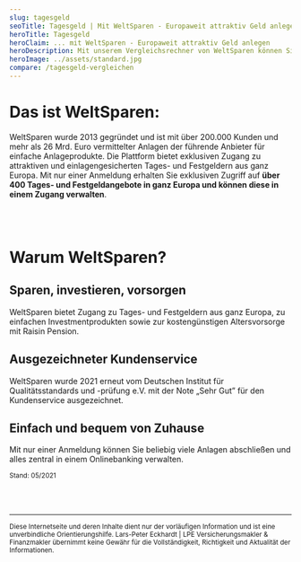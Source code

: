```yaml
---
slug: tagesgeld
seoTitle: Tagesgeld | Mit WeltSparen - Europaweit attraktiv Geld anlegen
heroTitle: Tagesgeld
heroClaim: ... mit WeltSparen - Europaweit attraktiv Geld anlegen
heroDescription: Mit unserem Vergleichsrechner von WeltSparen können Sie Ihr Geld zu attraktiven Zinsen, einfach und komfortabel anlegen. Bitte nehmen Sie Kontakt zu uns auf, wenn Sie Fragen haben oder weitere Alternativen wünschen.
heroImage: ../assets/standard.jpg
compare: /tagesgeld-vergleichen
---
```


# Das ist WeltSparen:

WeltSparen wurde 2013 gegründet und ist mit über 200.000 Kunden und mehr als 26 Mrd. Euro vermittelter Anlagen der führende Anbieter für einfache Anlageprodukte. Die Plattform bietet exklusiven Zugang zu attraktiven und einlagengesicherten Tages- und Festgeldern aus ganz Europa. Mit nur einer Anmeldung erhalten Sie exklusiven Zugriff auf **über 400 Tages- und Festgeldangebote in ganz Europa und können diese in einem Zugang verwalten**.

<br />
<br />

# Warum WeltSparen?

## Sparen, investieren, vorsorgen

WeltSparen bietet Zugang zu Tages- und Festgeldern aus ganz Europa, zu einfachen Investmentprodukten sowie zur kostengünstigen Altersvorsorge mit Raisin Pension.

## Ausgezeichneter Kundenservice

WeltSparen wurde 2021 erneut vom Deutschen Institut für Qualitätsstandards und -prüfung e.V. mit der Note „Sehr Gut” für den Kundenservice ausgezeichnet.

## Einfach und bequem von Zuhause

Mit nur einer Anmeldung können Sie beliebig viele Anlagen abschließen und alles zentral in einem Onlinebanking verwalten.


<small>Stand: 05/2021</small>

<br />
<br />


<ContactAndCompareBox />
<AwardBox />
<ProvenExpert />

---

<small>Diese Internetseite und deren Inhalte dient nur der vorläufigen Information und ist eine unverbindliche Orientierungshilfe. Lars-Peter Eckhardt | LPE Versicherungsmakler & Finanzmakler übernimmt keine Gewähr für die Vollständigkeit, Richtigkeit und Aktualität der Informationen.</small>
